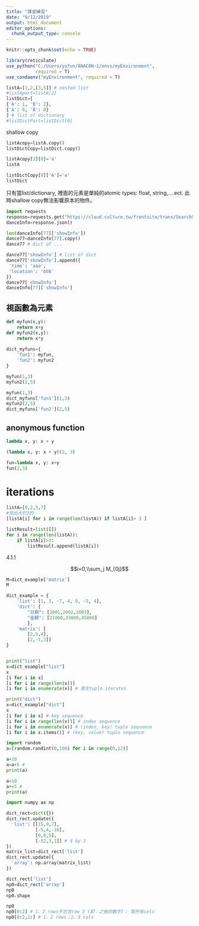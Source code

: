 ```yaml
---
title: "課堂練習"
date: "9/12/2019"
output: html_document
editor_options: 
  chunk_output_type: console
---
```


```r
knitr::opts_chunk$set(echo = TRUE)

library(reticulate)
use_python("C:/Users/yofun/ANACON~1/envs/myEnvironment",
           required = T)
use_condaenv("myEnvironment", required = T)
```

```python
listA=[1,2,[3,5]] # nested list
#listApart=listA[2]
listDict=[
{'A': 1, 'B': 2},
{'A': 0, 'B': 8}
] # list of dictionary
#listDictPart=listDict[0]
```

shallow copy
```python
listAcopy=listA.copy()
listDictCopy=listDict.copy()
```

```python
listAcopy[2][0]='a'
listA
```


```python
listDictCopy[0]['A']='a'
listDict
```

只有當list/dictionary, 裡面的元素是單純的atomic types: float, string,....ect. 此時shallow copy無法影響原本的物件。

```python
import requests
response=requests.get("https://cloud.culture.tw/frontsite/trans/SearchShowAction.do?method=doFindTypeJ&category=3")
danceInfo=response.json()
```

```python
len(danceInfo[77]['showInfo'])
dance77=danceInfo[77].copy()
dance77 # dict of ...
```

```python
dance77['showInfo'] # list of dict
dance77['showInfo'].append({
 'time': 'aaa',
 'location': 'bbb'
})
dance77['showInfo']
danceInfo[77]['showInfo']
```

## 視函數為元素

```python
def myfun(x,y):
    return x+y
def myfun2(x,y):
    return x*y
    
dict_myfuns={
    'fun1': myfun,
    'fun2': myfun2
}
```

```python
myfun(1,3)
myfun2(2,5)
```

```python
myfun(1,3)
dict_myfuns['fun1'](1,3)
myfun2(2,5)
dict_myfuns['fun2'](2,5)
```

## anonymous function

```python
lambda x, y: x + y
```

```python
(lambda x, y: x + y)(2, 3)
```

```python
fun=lambda x, y: x+y
fun(2,3)
```

# iterations

```python
listA=[0,2,5,7]
#找出大於3的
[listA[i] for i in range(len(listA)) if listA[i]> 3 ]
```

```python
listResult=list([])
for i in range(len(listA)):
    if listA[i]>3:
        listResult.append(listA[i])
```

4.1.1

$$i=0,\\sum_j M_{0j}$$

```python
M=dict_example['matrix']
M
```

```python
dict_example = {
    'list': [1, 3, -7, 4, 9, -5, 4],
    'dict': {
        "日期": [2001,2002,2003],
        "金額": [21000,33000,45880]
        },
    'matrix': [
        [2,5,4],
        [2,-1,3]]
}


print("list")
x=dict_example["list"]
x
[i for i in x]
[i for i in range(len(x))]
[i for i in enumerate(x)] # 產生tuple iterates
```


```python
print("dict")
x=dict_example["dict"]
x
[i for i in x] # key sequence
[i for i in range(len(x))] # index sequence
[i for i in enumerate(x)] # (index, key) tuple sequence
[i for i in x.items()] # (key, value) tuple sequence
```

```python
import random
a=[random.randint(0,100) for i in range(0,12)]
```

```python
a=10
a=a+5 # 
print(a)

a=10
a+=5 # 
print(a)
```

```python
import numpy as np
```


```python
dict_rect=dict({})
dict_rect.update({
  'list': [[15,9,7],
           [-5,4,-10],
           [0,0,5],
           [-52,3,1]] # 4 by 3
})
matrix_list=dict_rect['list']
dict_rect.update({
  'array': np.array(matrix_list)
})
```

```python
dict_rect['list']
np0=dict_rect['array']
np0
np0.shape
```

```python
np0
np0[0:2] # 1、2 rows不包含row 3 (即：之後的數字)； 取所有cols
np0[0:2,1:] # 1、2 rows；2、3 cols
```

